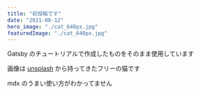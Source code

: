 ```yaml
---
title: "初投稿です"
date: "2021-08-12"
hero_image: "./cat_640px.jpg"
featuredImage: "./cat_640px.jpg"
---
```


Gatsby のチュートリアルで作成したものをそのまま使用しています

画像は [unsplash](https://unsplash.com/) から持ってきたフリーの猫です

mdx のうまい使い方がわかってません
